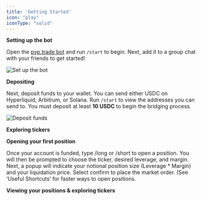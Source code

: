 ```yaml
---
title: 'Getting Started'
icon: "play"
iconType: "solid"
---
```


**Setting up the bot**

Open the [pvp.trade bot](https://t.me/pvptrade_bot) and run `/start` to begin. Next, add it to a group chat with your friends to get started!

![Set up the bot](/images/addbot.png)

**Depositing**

Next, deposit funds to your wallet. You can send either USDC on Hyperliquid, Arbitrum, or Solana. Run `/start` to view the addresses you can send to. You must deposit at least **10 USDC** to begin the bridging process.

![Deposit funds](/images/start.png)

**Exploring tickers**

**Opening your first position**

Once your account is funded, type /long or /short to open a position. You will then be prompted to choose the ticker, desired leverage, and margin. Next, a popup will indicate your notional position size (Leverage * Margin) and your liquidation price.  Select confirm to place the market order. (See ‘Useful Shortcuts’ for faster ways to open positions.

**Viewing your positions & exploring tickers**